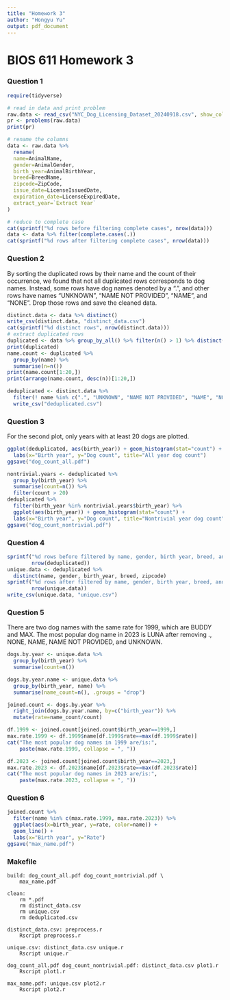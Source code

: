```yaml
---
title: "Homework 3"
author: "Hongyu Yu"
output: pdf_document
---
```


# BIOS 611 Homework 3

### Question 1

```r
require(tidyverse)

# read in data and print problem
raw.data <- read_csv("NYC_Dog_Licensing_Dataset_20240918.csv", show_col_types = F)
pr <- problems(raw.data)
print(pr)

# rename the columns
data <- raw.data %>% 
  rename(
  name=AnimalName,
  gender=AnimalGender,
  birth_year=AnimalBirthYear, 
  breed=BreedName, 
  zipcode=ZipCode, 
  issue_date=LicenseIssuedDate, 
  expiration_date=LicenseExpiredDate,
  extract_year=`Extract Year`
)

# reduce to complete case
cat(sprintf("%d rows before filtering complete cases", nrow(data)))
data <- data %>% filter(complete.cases(.))
cat(sprintf("%d rows after filtering complete cases", nrow(data)))
```

### Question 2

By sorting the duplicated rows by their name and the count of their occurrence, we found that not all duplicated rows corresponds to dog names. Instead, some rows have dog names denoted by a ".", and other rows have names "UNKNOWN", "NAME NOT PROVIDED", "NAME", and "NONE". Drop those rows and save the cleaned data.

```r
distinct.data <- data %>% distinct()
write_csv(distinct.data, "distinct_data.csv")
cat(sprintf("%d distinct rows", nrow(distinct.data)))
# extract duplicated rows
duplicated <- data %>% group_by_all() %>% filter(n() > 1) %>% distinct()
print(duplicated)
name.count <- duplicated %>%
  group_by(name) %>%
  summarise(n=n())
print(name.count[1:20,])
print(arrange(name.count, desc(n))[1:20,])

deduplicated <- distinct.data %>%
  filter(! name %in% c(".", "UNKNOWN", "NAME NOT PROVIDED", "NAME", "NONE")) %>%
  write_csv("deduplicated.csv")
```

### Question 3

For the second plot, only years with at least 20 dogs are plotted.

```r
ggplot(deduplicated, aes(birth_year)) + geom_histogram(stat="count") +
  labs(x="Birth year", y="Dog count", title="All year dog count")
ggsave("dog_count_all.pdf")

nontrivial.years <- deduplicated %>% 
  group_by(birth_year) %>%
  summarise(count=n()) %>%
  filter(count > 20)
deduplicated %>% 
  filter(birth_year %in% nontrivial.years$birth_year) %>%
  ggplot(aes(birth_year)) + geom_histogram(stat="count") + 
  labs(x="Birth year", y="Dog count", title="Nontrivial year dog count")
ggsave("dog_count_nontrivial.pdf")
```

### Question 4

```r
sprintf("%d rows before filtered by name, gender, birth year, breed, and zip code",
        nrow(deduplicated))
unique.data <- deduplicated %>%
  distinct(name, gender, birth_year, breed, zipcode)
sprintf("%d rows after filtered by name, gender, birth year, breed, and zip code",
        nrow(unique.data))
write_csv(unique.data, "unique.csv")
```

### Question 5

There are two dog names with the same rate for 1999, which are BUDDY and MAX. The most popular dog name in 2023 is LUNA after removing ., NONE, NAME, NAME NOT PROVIDED, and UNKNOWN.

```r
dogs.by.year <- unique.data %>%
  group_by(birth_year) %>%
  summarise(count=n())

dogs.by.year.name <- unique.data %>%
  group_by(birth_year, name) %>%
  summarise(name_count=n(), .groups = "drop")

joined.count <- dogs.by.year %>% 
  right_join(dogs.by.year.name, by=c("birth_year")) %>%
  mutate(rate=name_count/count)

df.1999 <- joined.count[joined.count$birth_year==1999,]
max.rate.1999 <- df.1999$name[df.1999$rate==max(df.1999$rate)]
cat("The most popular dog names in 1999 are/is:", 
    paste(max.rate.1999, collapse = ", "))

df.2023 <- joined.count[joined.count$birth_year==2023,]
max.rate.2023 <- df.2023$name[df.2023$rate==max(df.2023$rate)]
cat("The most popular dog names in 2023 are/is:", 
    paste(max.rate.2023, collapse = ", "))
```

### Question 6

```r
joined.count %>% 
  filter(name %in% c(max.rate.1999, max.rate.2023)) %>%
  ggplot(aes(x=birth_year, y=rate, color=name)) +
  geom_line() + 
  labs(x="Birth year", y="Rate")
ggsave("max_name.pdf")
```

### Makefile

```make
build: dog_count_all.pdf dog_count_nontrivial.pdf \
	max_name.pdf

clean:
	rm *.pdf
	rm distinct_data.csv
	rm unique.csv
	rm deduplicated.csv

distinct_data.csv: preprocess.r
	Rscript preprocess.r

unique.csv: distinct_data.csv unique.r
	Rscript unique.r

dog_count_all.pdf dog_count_nontrivial.pdf: distinct_data.csv plot1.r
	Rscript plot1.r

max_name.pdf: unique.csv plot2.r
	Rscript plot2.r
```

